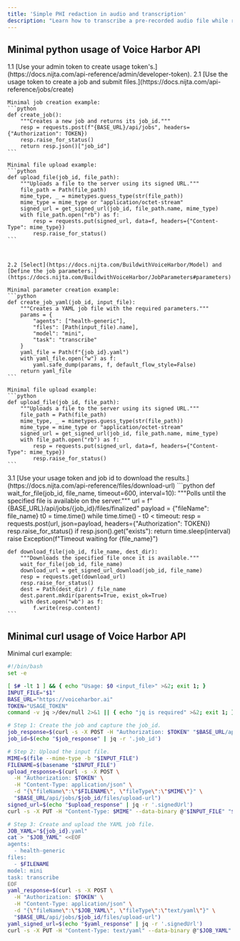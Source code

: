 ```yaml
---
title: 'Simple PHI redaction in audio and transcription'
description: "Learn how to transcribe a pre-recorded audio file while removing PHI."
---
```


## Minimal python usage of Voice Harbor API

<Steps>
  <Step title="Token Managment.">
    1.1 [Use your admin token to create usage token's.](https://docs.nijta.com/api-reference/admin/developer-token).
  </Step>
  <Step title="Submision Managment.">
    2.1 [Use the usage token to create a job and submit files.](https://docs.nijta.com/api-reference/jobs/create)
    
    Minimal job creation example: 
    ```python
    def create_job():
        """Creates a new job and returns its job_id."""
        resp = requests.post(f"{BASE_URL}/api/jobs", headers={"Authorization": TOKEN})
        resp.raise_for_status()
        return resp.json()["job_id"]
    ```

    Minimal file upload example: 
    ```python
    def upload_file(job_id, file_path):
        """Uploads a file to the server using its signed URL."""
        file_path = Path(file_path)
        mime_type, _ = mimetypes.guess_type(str(file_path))
        mime_type = mime_type or "application/octet-stream"
        signed_url = get_signed_url(job_id, file_path.name, mime_type)
        with file_path.open("rb") as f:
            resp = requests.put(signed_url, data=f, headers={"Content-Type": mime_type})
            resp.raise_for_status()
    ```



    2.2 [Select](https://docs.nijta.com/BuildwithVoiceHarbor/Model) and [Define the job parameters.](https://docs.nijta.com/BuildwithVoiceHarbor/JobParameters#parameters) 

    Minimal parameter creation example: 
    ```python
    def create_job_yaml(job_id, input_file):
        """Creates a YAML job file with the required parameters."""
        params = {
            "agents": ["health-generic"],
            "files": [Path(input_file).name],
            "model": "mini",
            "task": "transcribe"
        }
        yaml_file = Path(f"{job_id}.yaml")
        with yaml_file.open("w") as f:
            yaml.safe_dump(params, f, default_flow_style=False)
        return yaml_file
    ```

    Minimal file upload example: 
    ```python
    def upload_file(job_id, file_path):
        """Uploads a file to the server using its signed URL."""
        file_path = Path(file_path)
        mime_type, _ = mimetypes.guess_type(str(file_path))
        mime_type = mime_type or "application/octet-stream"
        signed_url = get_signed_url(job_id, file_path.name, mime_type)
        with file_path.open("rb") as f:
            resp = requests.put(signed_url, data=f, headers={"Content-Type": mime_type})
            resp.raise_for_status()
    ```
  </Step>
  <Step title="Download protected audio and trascription.">
    3.1 [Use your usage token and job id to download the results.](https://docs.nijta.com/api-reference/files/download-url)
    ```python
    def wait_for_file(job_id, file_name, timeout=600, interval=10):
        """Polls until the specified file is available on the server."""
        url = f"{BASE_URL}/api/jobs/{job_id}/files/finalized"
        payload = {"fileName": file_name}
        t0 = time.time()
        while time.time() - t0 < timeout:
            resp = requests.post(url, json=payload, headers={"Authorization": TOKEN})
            resp.raise_for_status()
            if resp.json().get("exists"):
                return
            time.sleep(interval)
        raise Exception(f"Timeout waiting for {file_name}")

    def download_file(job_id, file_name, dest_dir):
        """Downloads the specified file once it is available."""
        wait_for_file(job_id, file_name)
        download_url = get_signed_url_download(job_id, file_name)
        resp = requests.get(download_url)
        resp.raise_for_status()
        dest = Path(dest_dir) / file_name
        dest.parent.mkdir(parents=True, exist_ok=True)
        with dest.open("wb") as f:
            f.write(resp.content)
    ```
  </Step>
</Steps>

## Minimal curl usage of Voice Harbor API

Minimal curl example:
```bash
#!/bin/bash
set -e

[ $# -lt 1 ] && { echo "Usage: $0 <input_file>" >&2; exit 1; }
INPUT_FILE="$1"
BASE_URL="https://voiceharbor.ai"
TOKEN="USAGE_TOKEN"
command -v jq >/dev/null 2>&1 || { echo "jq is required" >&2; exit 1; }

# Step 1: Create the job and capture the job_id.
job_response=$(curl -s -X POST -H "Authorization: $TOKEN" "$BASE_URL/api/jobs")
job_id=$(echo "$job_response" | jq -r '.job_id')

# Step 2: Upload the input file.
MIME=$(file --mime-type -b "$INPUT_FILE")
FILENAME=$(basename "$INPUT_FILE")
upload_response=$(curl -s -X POST \
  -H "Authorization: $TOKEN" \
  -H "Content-Type: application/json" \
  -d "{\"fileName\":\"$FILENAME\", \"fileType\":\"$MIME\"}" \
  "$BASE_URL/api/jobs/$job_id/files/upload-url")
signed_url=$(echo "$upload_response" | jq -r '.signedUrl')
curl -s -X PUT -H "Content-Type: $MIME" --data-binary @"$INPUT_FILE" "$signed_url"

# Step 3: Create and upload the YAML job file.
JOB_YAML="${job_id}.yaml"
cat > "$JOB_YAML" <<EOF
agents:
  - health-generic
files:
  - $FILENAME
model: mini
task: transcribe
EOF
yaml_response=$(curl -s -X POST \
  -H "Authorization: $TOKEN" \
  -H "Content-Type: application/json" \
  -d "{\"fileName\":\"$JOB_YAML\", \"fileType\":\"text/yaml\"}" \
  "$BASE_URL/api/jobs/$job_id/files/upload-url")
yaml_signed_url=$(echo "$yaml_response" | jq -r '.signedUrl')
curl -s -X PUT -H "Content-Type: text/yaml" --data-binary @"$JOB_YAML" "$yaml_signed_url"
```
